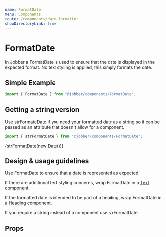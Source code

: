 ```yaml
---
name: FormatDate
menu: Components
route: /components/date-formatter
showDirectoryLink: true
---
```



# FormatDate

<ComponentStatus stage="pre" responsive="yes" accessible="yes" />

In Jobber a FormatDate is used to ensure that the date is displayed in the
expected format. No text styling is applied, this simply formats the date.

## Simple Example

```ts
import { FormatDate } from "@jobber/components/FormatDate";
```

<Playground>
  <FormatDate date={new CivilDate(2020, 2, 26)} />
</Playground>

## Getting a string version

Use strFormateDate if you need your formatted date as a string so it can be
passed as an attribute that doesn't allow for a component.

```ts
import { strFormatDate } from "@jobber/components/FormatDate";
```

<Playground>
  <Text>{strFormatDate(new Date())}</Text>
</Playground>

## Design & usage guidelines

Use FormatDate to ensure that a date is represented as expected.

If there are additional text styling concerns, wrap FormatDate in a
[Text](https://atlantis.getjobber.com/packages-components-src-text-text)
component.

If the formatted date is intended to be part of a heading, wrap FormatDate in a
[Heading](https://atlantis.getjobber.com/packages-components-src-heading-heading)
component.

If you require a string instead of a component use strFormatDate.

## Props

<Props of={FormatDate} />
